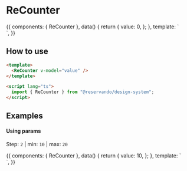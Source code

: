 
<Meta title="Components/Counter" component={ReCounter} />

# ReCounter

<Canvas>
  <Story name="basic">
    {{
      components: { ReCounter },
      data() {
        return {
          value: 0,
        };
      },
      template: `
        <div style="max-width: 200px;">
          <ReCounter v-model="value" />
        </div>
      `,
    }}
  </Story>
</Canvas>

## How to use

```html
<template>
  <ReCounter v-model="value" />
</template>

<script lang="ts">
  import { ReCounter } from "@reservando/design-system";
</script>
```

<ArgsTable of={ReCounter} />

## Examples

#### Using params

Step: `2` | min: `10` | max: `20`

<Canvas>
  <Story name="with params">
    {{
      components: { ReCounter },
      data() {
        return {
          value: 10,
        };
      },
      template: `
        <div style="max-width: 200px;">
          <ReCounter :min="10" :max="20" :step="2" v-model="value" />
        </div>
      `,
    }}
  </Story>
</Canvas>
